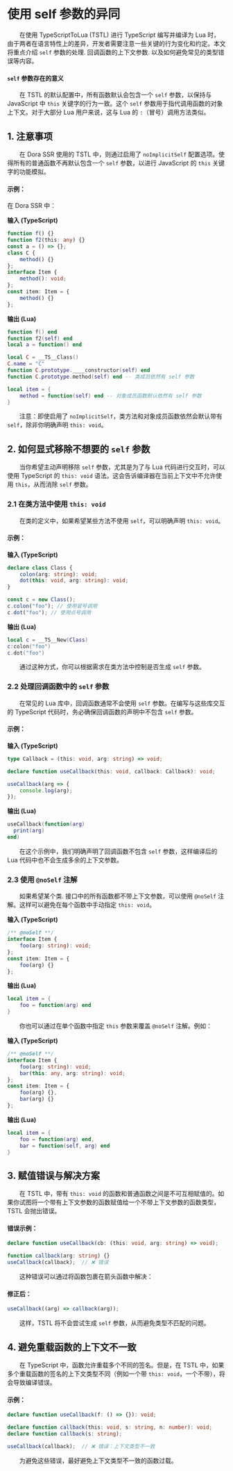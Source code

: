 
# 使用 self 参数的异同

&emsp;&emsp;在使用 TypeScriptToLua (TSTL) 进行 TypeScript 编写并编译为 Lua 时，由于两者在语言特性上的差异，开发者需要注意一些关键的行为变化和约定。本文将重点介绍 `self` 参数的处理. 回调函数的上下文参数. 以及如何避免常见的类型错误等内容。

#### `self` 参数存在的意义

&emsp;&emsp;在 TSTL 的默认配置中，所有函数默认会包含一个 `self` 参数，以保持与 JavaScript 中 `this` 关键字的行为一致。这个 `self` 参数用于指代调用函数的对象上下文。对于大部分 Lua 用户来说，这与 Lua 的 `:`（冒号）调用方法类似。

## 1. 注意事项

&emsp;&emsp;在 Dora SSR 使用的 TSTL 中，则通过启用了 `noImplicitSelf` 配置选项。使得所有的普通函数不再默认包含一个 `self` 参数，以进行 JavaScript 的 `this` 关键字的功能模拟。

#### 示例：

在 Dora SSR 中：

**输入 (TypeScript)**

```ts
function f() {}
function f2(this: any) {}
const a = () => {};
class C {
	method() {}
};
interface Item {
	method(): void;
};
const item: Item = {
	method() {}
};
```

**输出 (Lua)**

```lua
function f() end
function f2(self) end
local a = function() end

local C = __TS__Class()
C.name = "C"
function C.prototype.____constructor(self) end
function C.prototype.method(self) end -- 类成员依然有 self 参数

local item = {
	method = function(self) end -- 对象成员函数默认依然有 self 参数
}
```

&emsp;&emsp;注意：即使启用了 `noImplicitSelf`，类方法和对象成员函数依然会默认带有 `self`，除非你明确声明 `this: void`。

## 2. 如何显式移除不想要的 `self` 参数

&emsp;&emsp;当你希望主动声明移除 `self` 参数，尤其是为了与 Lua 代码进行交互时，可以使用 TypeScript 的 `this: void` 语法。这会告诉编译器在当前上下文中不允许使用 `this`，从而消除 `self` 参数。

### 2.1 在类方法中使用 `this: void`

&emsp;&emsp;在类的定义中，如果希望某些方法不使用 `self`，可以明确声明 `this: void`。

#### 示例：

**输入 (TypeScript)**

```ts
declare class Class {
	colon(arg: string): void;
	dot(this: void, arg: string): void;
}

const c = new Class();
c.colon("foo"); // 使用冒号调用
c.dot("foo"); // 使用点号调用
```

**输出 (Lua)**

```lua
local c = __TS__New(Class)
c:colon("foo")
c.dot("foo")
```

&emsp;&emsp;通过这种方式，你可以根据需求在类方法中控制是否生成 `self` 参数。

### 2.2 处理回调函数中的 `self` 参数

&emsp;&emsp;在常见的 Lua 库中，回调函数通常不会使用 `self` 参数。在编写与这些库交互的 TypeScript 代码时，务必确保回调函数的声明中不包含 `self` 参数。

#### 示例：

**输入 (TypeScript)**

```ts
type Callback = (this: void, arg: string) => void;

declare function useCallback(this: void, callback: Callback): void;

useCallback(arg => {
	console.log(arg);
});
```

**输出 (Lua)**

```lua
useCallback(function(arg)
  print(arg)
end)
```

&emsp;&emsp;在这个示例中，我们明确声明了回调函数不包含 `self` 参数，这样编译后的 Lua 代码中也不会生成多余的上下文参数。

### 2.3 使用 `@noSelf` 注解

&emsp;&emsp;如果希望某个类. 接口中的所有函数都不带上下文参数，可以使用 `@noSelf` 注解。这样可以避免在每个函数中手动指定 `this: void`。

**输入 (TypeScript)**

```ts
/** @noSelf **/
interface Item {
	foo(arg: string): void;
};
const item: Item = {
	foo(arg) {}
};
```

**输出 (Lua)**

```lua
local item = {
	foo = function(arg) end
}
```

&emsp;&emsp;你也可以通过在单个函数中指定 `this` 参数来覆盖 `@noSelf` 注解。例如：

**输入 (TypeScript)**

```ts
/** @noSelf **/
interface Item {
	foo(arg: string): void;
	bar(this: any, arg: string): void;
};
const item: Item = {
	foo(arg) {},
	bar(arg) {}
};
```

**输出 (Lua)**

```lua
local item = {
	foo = function(arg) end,
	bar = function(self, arg) end
}
```

## 3. 赋值错误与解决方案

&emsp;&emsp;在 TSTL 中，带有 `this: void` 的函数和普通函数之间是不可互相赋值的。如果你试图将一个带有上下文参数的函数赋值给一个不带上下文参数的函数类型，TSTL 会抛出错误。

#### 错误示例：

```typescript
declare function useCallback(cb: (this: void, arg: string) => void);

function callback(arg: string) {}
useCallback(callback);  // ❌ 错误
```

&emsp;&emsp;这种错误可以通过将函数包裹在箭头函数中解决：

#### 修正后：

```typescript
useCallback((arg) => callback(arg));
```

&emsp;&emsp;这样，TSTL 将不会尝试生成 `self` 参数，从而避免类型不匹配的问题。

## 4. 避免重载函数的上下文不一致

&emsp;&emsp;在 TypeScript 中，函数允许重载多个不同的签名。但是，在 TSTL 中，如果多个重载函数的签名的上下文类型不同（例如一个带 `this: void`，一个不带），将会导致编译错误。

#### 示例：

```ts
declare function useCallback(f: () => {}): void;

declare function callback(this: void, s: string, n: number): void;
declare function callback(s: string);

useCallback(callback);  // ❌ 错误：上下文类型不一致
```

&emsp;&emsp;为避免这些错误，最好避免上下文类型不一致的函数过载。
